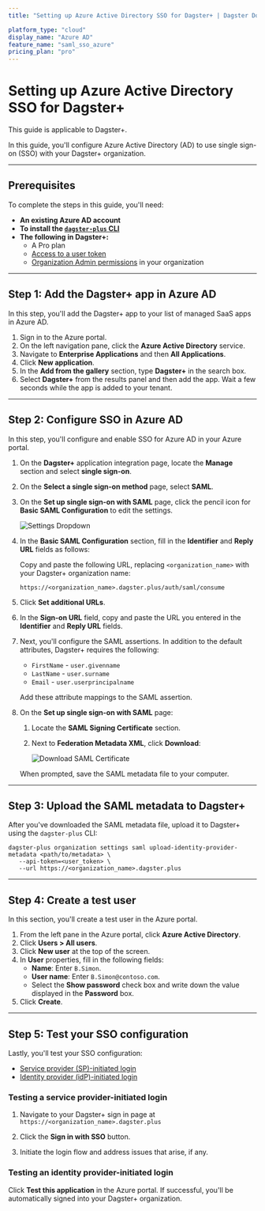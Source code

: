 ```yaml
---
title: "Setting up Azure Active Directory SSO for Dagster+ | Dagster Docs"

platform_type: "cloud"
display_name: "Azure AD"
feature_name: "saml_sso_azure"
pricing_plan: "pro"
---
```


# Setting up Azure Active Directory SSO for Dagster+

<Note>This guide is applicable to Dagster+.</Note>

In this guide, you'll configure Azure Active Directory (AD) to use single sign-on (SSO) with your Dagster+ organization.

---

## Prerequisites

To complete the steps in this guide, you'll need:

- **An existing Azure AD account**
- **To install the [`dagster-plus` CLI](/dagster-plus/managing-deployments/dagster-plus-cli)**
- **The following in Dagster+:**
  - A Pro plan
  - [Access to a user token](/dagster-plus/account/managing-user-agent-tokens#managing-user-tokens)
  - [Organization Admin permissions](/dagster-plus/account/managing-users/managing-user-roles-permissions#user-permissions-reference) in your organization

---

## Step 1: Add the Dagster+ app in Azure AD

In this step, you'll add the Dagster+ app to your list of managed SaaS apps in Azure AD.

1. Sign in to the Azure portal.
2. On the left navigation pane, click the **Azure Active Directory** service.
3. Navigate to **Enterprise Applications** and then **All Applications**.
4. Click **New application**.
5. In the **Add from the gallery** section, type **Dagster+** in the search box.
6. Select **Dagster+** from the results panel and then add the app. Wait a few seconds while the app is added to your tenant.

---

## Step 2: Configure SSO in Azure AD

In this step, you'll configure and enable SSO for Azure AD in your Azure portal.

1. On the **Dagster+** application integration page, locate the **Manage** section and select **single sign-on**.

2. On the **Select a single sign-on method** page, select **SAML**.

3. On the **Set up single sign-on with SAML** page, click the pencil icon for **Basic SAML Configuration** to edit the settings.

   <Image
   alt="Settings Dropdown"
   src="/images/dagster-cloud/sso/azure/set-up-single-sign-on.png"
   width={623}
   height={179}
   />

4. In the **Basic SAML Configuration** section, fill in the **Identifier** and **Reply URL** fields as follows:

   Copy and paste the following URL, replacing `<organization_name>` with your Dagster+ organization name:

       https://<organization_name>.dagster.plus/auth/saml/consume

5. Click **Set additional URLs**.

6. In the **Sign-on URL** field, copy and paste the URL you entered in the **Identifier** and **Reply URL** fields.

7. Next, you'll configure the SAML assertions. In addition to the default attributes, Dagster+ requires the following:

   - `FirstName` - `user.givenname`
   - `LastName` - `user.surname`
   - `Email` - `user.userprincipalname`

   Add these attribute mappings to the SAML assertion.

8. On the **Set up single sign-on with SAML** page:

   1. Locate the **SAML Signing Certificate** section.

   2. Next to **Federation Metadata XML**, click **Download**:

      <Image
      alt="Download SAML Certificate"
      src="/images/dagster-cloud/sso/azure/download.png"
      width={753}
      height={223}
      />

   When prompted, save the SAML metadata file to your computer.

---

## Step 3: Upload the SAML metadata to Dagster+

After you've downloaded the SAML metadata file, upload it to Dagster+ using the `dagster-plus` CLI:

```shell
dagster-plus organization settings saml upload-identity-provider-metadata <path/to/metadata> \
   --api-token=<user_token> \
   --url https://<organization_name>.dagster.plus
```

---

## Step 4: Create a test user

In this section, you'll create a test user in the Azure portal.

1. From the left pane in the Azure portal, click **Azure Active Directory**.
2. Click **Users > All users**.
3. Click **New user** at the top of the screen.
4. In **User** properties, fill in the following fields:
   - **Name**: Enter `B.Simon`.
   - **User name**: Enter `B.Simon@contoso.com`.
   - Select the **Show password** check box and write down the value displayed in the **Password** box.
5. Click **Create**.

---

## Step 5: Test your SSO configuration

Lastly, you'll test your SSO configuration:

- [Service provider (SP)-initiated login](#testing-a-service-provider-initiated-login)
- [Identity provider (idP)-initiated login](#testing-an-identity-provider-initiated-login)

### Testing a service provider-initiated login

1. Navigate to your Dagster+ sign in page at `https://<organization_name>.dagster.plus`

2. Click the **Sign in with SSO** button.

3. Initiate the login flow and address issues that arise, if any.

### Testing an identity provider-initiated login

Click **Test this application** in the Azure portal. If successful, you'll be automatically signed into your Dagster+ organization.
